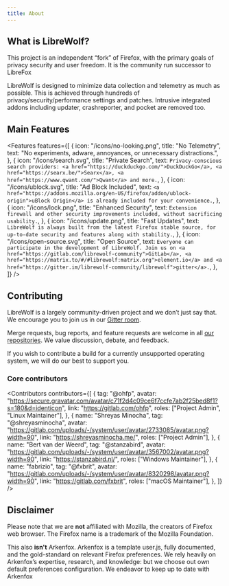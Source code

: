 ```yaml
---
title: About
---
```



<Banner />

## What is LibreWolf?

This project is an independent “fork” of Firefox, with the
primary goals of privacy security and user freedom. It is
the community run successor to LibreFox

LibreWolf is designed to minimize data collection and
telemetry as much as possible. This is achieved through
hundreds of privacy/security/performance settings and patches.
Intrusive integrated addons including updater, crashreporter,
and pocket are removed too.

## Main Features

<Features
  features={[
    {
      icon: "/icons/no-looking.png",
      title: "No Telemetry",
      text: "No experiments, adware, annoyances, or unnecessary distractions.",
    },
    {
      icon: "/icons/search.svg",
      title: "Private Search",
      text: `Privacy-conscious search providers: <a href="https://duckduckgo.com/">DuckDuckGo</a>, <a href="https://searx.be/">Searx</a>, <a href="https://www.qwant.com/">Qwant</a> and more.`,
    },
    {
      icon: "/icons/ublock.svg",
      title: "Ad Block Included",
      text: `<a href="https://addons.mozilla.org/en-US/firefox/addon/ublock-origin">uBlock Origin</a> is already included for your convenience.`,
    },
    {
      icon: "/icons/lock.png",
      title: "Enhanced Security",
      text: `Extension firewall and other security improvements included, without sacrificing usability.`,
    },
    {
      icon: "/icons/update.png",
      title: "Fast Updates",
      text: `LibreWolf is always built from the latest Firefox stable source, for up-to-date security and features along with stability.`,
    },
    {
      icon: "/icons/open-source.svg",
      title: "Open Source",
      text: `Everyone can participate in the development of LibreWolf. Join us on <a href="https://gitlab.com/librewolf-community">GitLab</a>, <a href="https://matrix.to/#/#librewolf:matrix.org">element.io</a> and <a href="https://gitter.im/librewolf-community/librewolf">gitter</a>.`,
    },
  ]}
/>

## Contributing

LibreWolf is a largely community-driven project
and we don’t just say that. We encourage you to
join us in our [Gitter room](https://gitter.im/librewolf-community/librewolf).

Merge requests, bug reports, and feature requests
are welcome in all [our repositories](https://gitlab.com/librewolf-community).
We value discussion, debate, and feedback.

If you wish to contribute a build for a currently
unsupported operating system, we will do our best
to support you.

### Core contributors

<Contributors
  contributors={[
    {
      tag: "@ohfp",
      avatar:
        "https://secure.gravatar.com/avatar/c71f2d4c09ce6f7ccfe7ab2f25bed8f1?s=180&d=identicon",
      link: "https://gitlab.com/ohfp",
      roles: ["Project Admin", "Linux Maintainer"],
    },
    {
      name: "Shreyas Minocha",
      tag: "@shreyasminocha",
      avatar:
        "https://gitlab.com/uploads/-/system/user/avatar/2733085/avatar.png?width=90",
      link: "https://shreyasminocha.me/",
      roles: ["Project Admin"],
    },
    {
      name: "Bert van der Weerd",
      tag: "@stanzabird",
      avatar:
        "https://gitlab.com/uploads/-/system/user/avatar/3567002/avatar.png?width=90",
      link: "https://stanzabird.nl/",
      roles: ["Windows Maintainer"],
    },
    {
      name: "fabrizio",
      tag: "@fxbrit",
      avatar:
        "https://gitlab.com/uploads/-/system/user/avatar/8320298/avatar.png?width=90",
      link: "https://gitlab.com/fxbrit",
      roles: ["macOS Maintainer"],
    },
  ]}
/>

## Disclaimer

Please note that we are **not** affiliated with Mozilla,
the creators of Firefox web browser. The Firefox name
is a trademark of the Mozilla Foundation.

This also **isn't** Arkenfox. Arkenfox is a template
user.js, fully documented, and the gold-standard on
relevant Firefox preferences. We rely heavily on Arkenfox’s
expertise, research, and knowledge: but we choose out own
default preferences configuration. We endeavor to keep
up to date with Arkenfox
